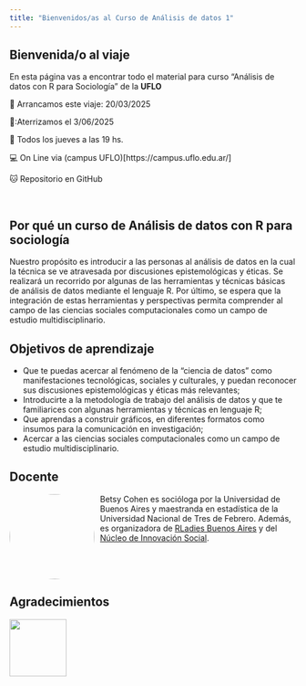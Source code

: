 ```yaml
---
title: "Bienvenidos/as al Curso de Análisis de datos 1"
---
```


## Bienvenida/o al viaje

En esta página vas a encontrar todo el material para curso "Análisis de datos con R para Sociología" de la **UFLO**

🛫 Arrancamos este viaje: 20/03/2025

🛬:Aterrizamos el 3/06/2025

📆 Todos los jueves a las 19 hs.

💻 On Line via (campus UFLO)\[https://campus.uflo.edu.ar/\]

🐱 Repositorio en GitHub

\

## Por qué un curso de Análisis de datos con R para sociología

Nuestro propósito es introducir a las personas al análisis de datos en la cual la técnica se ve atravesada por discusiones epistemológicas y éticas. Se realizará un recorrido por algunas de las herramientas y técnicas básicas de análisis de datos mediante el lenguaje R. Por último, se espera que la integración de estas herramientas y perspectivas permita comprender al campo de las ciencias sociales computacionales como un campo de estudio multidisciplinario.

## Objetivos de aprendizaje

-   Que te puedas acercar al fenómeno de la "ciencia de datos" como manifestaciones tecnológicas, sociales y culturales, y puedan reconocer sus discusiones epistemológicas y éticas más relevantes;
-   Introducirte a la metodología de trabajo del análisis de datos y que te familiarices con algunas herramientas y técnicas en lenguaje R;
-   Que aprendas a construir gráficos, en diferentes formatos como insumos para la comunicación en investigación;
-   Acercar a las ciencias sociales computacionales como un campo de estudio multidisciplinario.

## Docente

![](images/betsy_avatar.png){style="float:left;padding: 0 10px 0 0; border-radius:50%" width="149"}

Betsy Cohen es socióloga por la Universidad de Buenos Aires y maestranda en estadística de la Universidad Nacional de Tres de Febrero. Además, es organizadora de [RLadies Buenos Aires](https://rladiesba.netlify.app/) y del [Núcleo de Innovación Social](https://nucleodeinnovacionsocial.com.ar/).\

\

<br>

## Agradecimientos

[![](images/logo-uflo.png){width="100"}](https://www.uflouniversidad.edu.ar/carrera/sociologia/)
